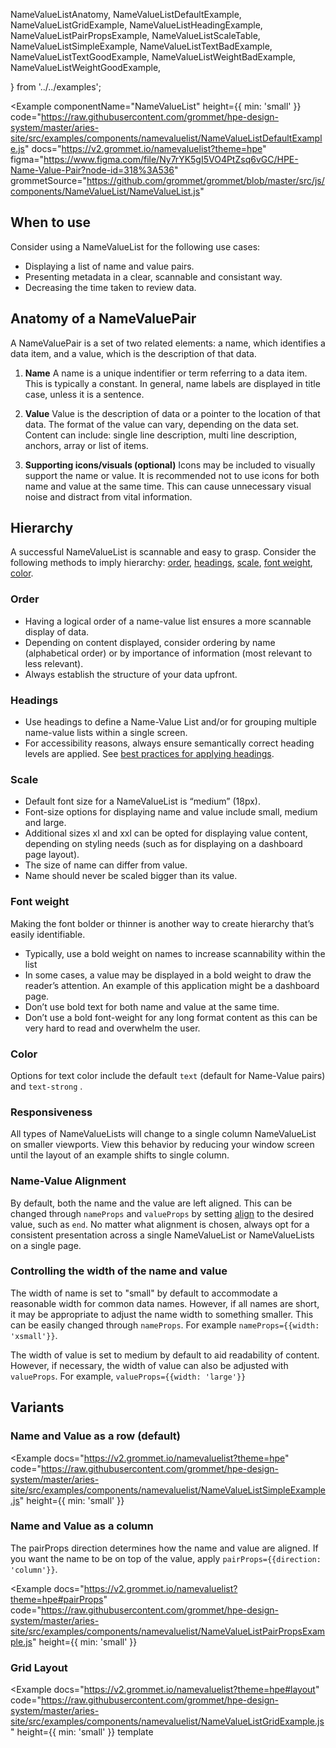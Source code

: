   NameValueListAnatomy,
  NameValueListDefaultExample,
  NameValueListGridExample,
  NameValueListHeadingExample,
  NameValueListPairPropsExample,
  NameValueListScaleTable,
  NameValueListSimpleExample,
  NameValueListTextBadExample,
  NameValueListTextGoodExample,
  NameValueListWeightBadExample,
  NameValueListWeightGoodExample,
  
} from '../../examples';

<Example
  componentName="NameValueList"
  height={{ min: 'small' }}
  code="https://raw.githubusercontent.com/grommet/hpe-design-system/master/aries-site/src/examples/components/namevaluelist/NameValueListDefaultExample.js"
  docs="https://v2.grommet.io/namevaluelist?theme=hpe"
  figma="https://www.figma.com/file/Ny7rYK5gI5VO4PtZsq6vGC/HPE-Name-Value-Pair?node-id=318%3A536"
  grommetSource="https://github.com/grommet/grommet/blob/master/src/js/components/NameValueList/NameValueList.js"
>
  <NameValueListDefaultExample />
</Example>

## When to use

Consider using a NameValueList for the following use cases:

- Displaying a list of name and value pairs.
- Presenting metadata in a clear, scannable and consistant way.
- Decreasing the time taken to review data.

## Anatomy of a NameValuePair

<NameValueListAnatomy />

A NameValuePair is a set of two related elements: a name, which identifies a data item, and a value, which is the description of that data.

1. **Name**
   A name is a unique indentifier or term referring to a data item. This is typically a constant. In general, name labels are displayed in title case, unless it is a sentence.

2. **Value**
   Value is the description of data or a pointer to the location of that data. The format of the value can vary, depending on the data set. Content can include: single line description, multi line description, anchors, array or list of items.

3. **Supporting icons/visuals (optional)**
   Icons may be included to visually support the name or value. It is recommended not to use icons for both name and value at the same time. This can cause unnecessary visual noise and distract from vital information.

## Hierarchy

A successful NameValueList is scannable and easy to grasp. Consider the following methods 
to imply hierarchy: [order](#order), [headings](#headings), [scale](#scale), 
[font weight](#font-weight), [color](#color).

### Order

- Having a logical order of a name-value list ensures a more scannable display of data.
- Depending on content displayed, consider ordering by name (alphabetical order) or by importance of information (most relevant to less relevant).
- Always establish the structure of your data upfront.

### Headings

- Use headings to define a Name-Value List and/or for grouping multiple name-value lists within a single screen.
- For accessibility reasons, always ensure semantically correct heading levels are applied. See [best practices for applying headings](/foundation/typography#semantic-usage-of-heading-levels).

<BestPracticeGroup gap="none" columns="large" width="large">
  <Example
    height="none"
    bestPractice={{type: 'do', message: 'In this example, an h3 medium heading is applied.'}}
  >
    <NameValueListHeadingExample />
  </Example>
</BestPracticeGroup>

### Scale

- Default font size for a NameValueList is “medium” (18px).
- Font-size options for displaying name and value include small, medium and large.
- Additional sizes xl and xxl can be opted for displaying value content, depending on styling needs (such as for displaying on a dashboard page layout).
- The size of name can differ from value.
- Name should never be scaled bigger than its value.

<NameValueListScaleTable />

<BestPracticeGroup gap="none" columns="large" width="large">
  <Example
    height="none"
    bestPractice={{type: 'do', message: 'In this example, names are listed in xsmall size with values displayed in default font-size.'}}
  >
    <NameValueListTextGoodExample />
  </Example>
  <Example
    height="none"
    bestPractice={{type: 'dont', message: `Don’t scale names bigger than their value.`}}
  >
    <NameValueListTextBadExample />
  </Example>
</BestPracticeGroup>

### Font weight

Making the font bolder or thinner is another way to create hierarchy that’s easily identifiable.

- Typically, use a bold weight on names to increase scannability within the list
- In some cases, a value may be displayed in a bold weight to draw the reader’s attention. An example of this application might be a dashboard page.
- Don’t use bold text for both name and value at the same time.
- Don’t use a bold font-weight for any long format content as this can be very hard to read and overwhelm the user.

<BestPracticeGroup gap="none" columns="large" width="large">
  <Example
    height="none"
    bestPractice={{type: 'do', message: 'In this example, the bolded names lend to the visual hierarchy of the content displayed and makes it easier to scan.'}}
  >
    <NameValueListWeightGoodExample />
  </Example>
  <Example
    height="none"
    bestPractice={{type: 'dont', message: `Don’t use a bold font-weight for both name and value. In this example, the hierarchy and flow of information is not clear which can cause the reader to be overwhelmed by the data presented.`}}
  >
    <NameValueListWeightBadExample />
  </Example>
</BestPracticeGroup>

### Color

Options for text color include the default `text` <ColorSwatch background="text" /> (default for Name-Value pairs) and `text-strong` <ColorSwatch background="text-strong" /> .

### Responsiveness

All types of NameValueLists will change to a single column NameValueList on smaller viewports. View this behavior by reducing your window screen until the layout of an example shifts to single column.

### Name-Value Alignment
By default, both the name and the value are left aligned. This can be changed through `nameProps` and `valueProps` by setting [align](https://v2.grommet.io/namevaluelist?theme=hpe#nameProps) to the desired value, such as `end`.
No matter what alignment is chosen, always opt for a consistent presentation across a single NameValueList or NameValueLists on a single page.

### Controlling the width of the name and value
The width of name is set to "small" by default to accommodate a reasonable width for common data names. However, if all names are short, it may be appropriate to adjust the name width to something smaller. This can be easily changed through `nameProps`. For example `nameProps={{width: 'xsmall'}}`. 

The width of value is set to medium by default to aid readability of content. However, if necessary, the width of value can also be adjusted with `valueProps`. For example, `valueProps={{width: 'large'}}`

## Variants

### Name and Value as a row (default) 

<Example
  docs="https://v2.grommet.io/namevaluelist?theme=hpe"
  code="https://raw.githubusercontent.com/grommet/hpe-design-system/master/aries-site/src/examples/components/namevaluelist/NameValueListSimpleExample.js"
  height={{ min: 'small' }}
>
  <NameValueListSimpleExample />
</Example>

### Name and Value as a column
The pairProps direction determines how the name and value are aligned. If you want the name to be on top of the value, apply `pairProps={{direction: 'column'}}`.


<Example
  docs="https://v2.grommet.io/namevaluelist?theme=hpe#pairProps"
  code="https://raw.githubusercontent.com/grommet/hpe-design-system/master/aries-site/src/examples/components/namevaluelist/NameValueListPairPropsExample.js"
  height={{ min: 'small' }}
>
  <NameValueListPairPropsExample />
</Example>


### Grid Layout

<Example
  docs="https://v2.grommet.io/namevaluelist?theme=hpe#layout"
  code="https://raw.githubusercontent.com/grommet/hpe-design-system/master/aries-site/src/examples/components/namevaluelist/NameValueListGridExample.js"
  height={{ min: 'small' }}
  template
>
  <NameValueListGridExample />
</Example>